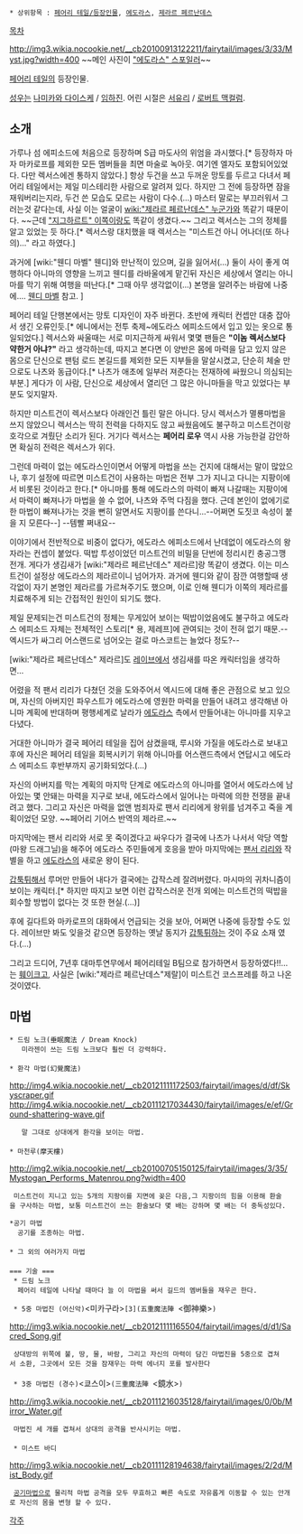  * 상위항목 : [[페어리 테일/등장인물]], [[에도라스]], [[제라르 페르난데스]]

[[목차]]

http://img3.wikia.nocookie.net/__cb20100913122211/fairytail/images/3/33/Myst.jpg?width=400
~~메인 사진이 [["에도라스" 스포일러]]~~

[[페어리 테일]]의 등장인물.

[[성우]]는 [[나미카와 다이스케]] / [[임하진]]. 어린 시절은 [[서유리]] / [[로버트 맥컬럼]].

== 소개 ==
가루나 섬 에피소드에 처음으로 등장하며 S급 마도사의 위엄을 과시했다.[* 등장하자 마자 마카로프를 제외한 모든 멤버들을 최면 마술로 녹아웃. 여기엔 엘자도 포함되어있었다. 다만 렉서스에겐 통하지 않았다.] 항상 두건을 쓰고 두꺼운 망토를 두르고 다녀서 페어리 테일에서는 제일 미스테리한 사람으로 알려져 있다. 하지만 그 전에 등장하면 잠을 재워버리는지라, 두건 쓴 모습도 모르는 사람이 다수.(…) 마스터 말로는 부끄러워서 그러는것 같다는데, 사실 이는 얼굴이 [[wiki:"제라르 페르난데스" 누군가]]와 똑같기 때문이다. ~~근데 [["지그하르트" 이쪽]]이랑도 똑같이 생겼다.~~ 그리고 렉서스는 그의 정체를 알고 있었는 듯 하다.[* 렉서스랑 대치했을 때 렉서스는 "미스트건 아니 어나더(또 하나의)..." 라고 하였다.]

과거에 [wiki:"웬디 마벨" 웬디]와 만난적이 있으며, 길을 잃어서(…) 둘이 사이 좋게 여행하다 아니마의 영향을 느끼고 웬디를 라바울에게 맡긴뒤 자신은 세상에서 열리는 아니마를 막기 위해 여행을 떠난다.[* 그때 아무 생각없이(...) 본명을 알려주는 바람에 나중에.... [[웬디 마벨]] 참고. ]

페어리 테일 단행본에서는 망토 디자인이 자주 바뀐다. 초반에 캐릭터 컨셉만 대충 잡아서 생긴 오류인듯.[* 에니에서는 전투 축제~에도라스 에피소드에서 입고 있는 옷으로 통일되었다.] 렉서스와 싸울때는 서로 미지근하게 싸워서 몇몇 팬들은 '''"이놈 렉서스보다 약한거 아냐?"''' 라고 생각하는데, 따지고 본다면 이 양반은 몸에 마력을 담고 있지 않은 몸으로 단신으로 팬텀 로드 본길드를 제외한 모든 지부들을 말살시켰고, 단순히 체술 만으로도 나츠와 동급이다.[* 나츠가 애초에 일부러 져준다는 전재하에 싸웠으니 의심되는 부분.] 게다가 이 사람, 단신으로 세상에서 열리던 그 많은 아니마들을 막고 있었다는 부분도 잊지말자.

하지만 미스트건이 렉서스보다 아래인건 틀린 말은 아니다. 당시 렉서스가 멸룡마법을 쓰지 않았으니 렉서스는 딱히 전력을 다하지도 않고 싸웠음에도 불구하고 미스트건이랑 호각으로 겨뤘단 소리가 된다. 거기다 렉서스는 '''페어리 로우''' 역시 사용 가능한걸 감안하면 확실히 전력은 렉서스가 위다.

그런데 마력이 없는 에도라스인이면서 어떻게 마법을 쓰는 건지에 대해서는 말이 많았으나, 후기 설정에 따르면 미스트건이 사용하는 마법은 전부 그가 지니고 다니는 지팡이에서 비롯된 것이라고 한다.[* 아니마를 통해 에도라스의 마력이 빠져 나갈때는 지팡이에서 마력이 빠져나가 마법을 쓸 수 없어, 나츠와 주먹 다짐을 했다. 근데 본인이 없에기로 한 마법이 빠져나가는 것을 뻔히 알면서도 지팡이를 쓴다니...--어쩌면 도짓코 속성이 붙을 지 모른다--] --템빨 쩌내요--

이야기에서 전반적으로 비중이 없다가, 에도라스 에피소드에서 난데없이 에도라스의 왕자라는 컨셉이 붙었다. 떡밥 투성이었던 미스트건의 비밀을 단번에 정리시킨 충공그깽 전개. 게다가 생김새가 [wiki:"제라르 페르난데스" 제라르]랑 똑같이 생겼다. 이는 미스트건이 설정상 에도라스의 제라르이니 넘어가자. 과거에 웬디와 같이 잠깐 여행할때 생각없이 자기 본명인 제라르를 가르쳐주기도 했으며, 이로 인해 웬디가 이쪽의 제라르를 치료해주게 되는 간접적인 원인이 되기도 했다.

제일 문제되는건 미스트건의 정체는 무게있어 보이는 떡밥이었음에도 불구하고 에도라스 에피소드 자체는 전체적인 스토리[* 용, 제레프]에 관여되는 것이 전혀 없기 때문.--엑시드가 싸그리 어스랜드로 넘어오는 걸로 마스코트는 늘었다 정도?--

[wiki:"제라르 페르난데스" 제라르]도 [[레이브]]에서 생김새를 따온 캐릭터임을 생각하면…

어렸을 적 팬서 리리가 다쳤던 것을 도와주어서 엑시드에 대해 좋은 관점으로 보고 있으며, 자신의 아버지인 파우스트가 에도라스에 영원한 마력을 만들어 내려고 생각해낸 아니마 계획에 반대하며 평행세계로 날라가 [[에도라스]] 측에서 만들어내는 아니마를 지우고 다녔다.

거대한 아니마가 결국 페어리 테일을 집어 삼켰을때, 루시와 가질을 에도라스로 보내고 후에 자신은 페어리 테일을 회복시키기 위해 아니마를 어스랜드측에서 연답시고 에도라스 에피소드 후반부까지 공기화되었다.(...)

자신의 아버지를 막는 계획의 마지막 단계로 에도라스의 아니마를 열어서 에도라스에 남아있는 몇 안돼는 마력을 지구로 보내, 에도라스에서 일어나는 마력에 의한 전쟁을 끝내려고 했다. 그리고 자신은 마력을 없앤 범죄자로 팬서 리리에게 왕위를 넘겨주고 죽을 계획이었던 모양. ~~페어리 기어스 반역의 제라르.~~

마지막에는 팬서 리리와 서로 못 죽이겠다고 싸우다가 결국에 나츠가 나서서 악당 역할(마왕 드래그닐)을 해주어 에도라스 주민들에게 호응을 받아 마지막에는 [[팬서 리리]]와 작별을 하고 [[에도라스]]의 새로운 왕이 된다.

[[갑툭튀]]해서 루머만 만들어 내다가 결국에는 갑작스레 잘려버렸다. 마시마의 귀차니즘이 보이는 캐릭터.[* 하지만 따지고 보면 이런 갑작스러운 전개 외에는 미스트건의 떡밥을 회수할 방법이 없다는 것 또한 현실.(…)]

후에 길다트와 마카로프의 대화에서 언급되는 것을 보아, 어쩌면 나중에 등장할 수도 있다. 레이브만 봐도 잊을것 같으면 등장하는 옛날 동지가 [[갑툭튀]]하는 것이 주요 소재 였다.(…)

그리고 드디어, 7년후 대마투연무에서 페어리테일 B팀으로 참가하면서 등장하였다!!...는 [[훼이크]]고, 사실은 [wiki:"제라르 페르난데스"제랄]이 미스트건 코스프레를 하고 나온 것이였다.

== 마법 ==
 * 드림 노크(垂眠魔法 / Dream Knock)
    미라젠이 쓰는 드림 노크보다 훨씬 더 강력하다.
 
 * 환각 마법(幻覺魔法)
http://img4.wikia.nocookie.net/__cb20121111172503/fairytail/images/d/df/Skyscraper.gif
http://img4.wikia.nocookie.net/__cb20111217034430/fairytail/images/e/ef/Ground-shattering-wave.gif
    말 그대로 상대에게 환각을 보이는 마법.
 
 * 마천루(摩天樓)
http://img2.wikia.nocookie.net/__cb20100705150125/fairytail/images/3/35/Mystogan_Performs_Matenrou.png?width=400
  미스트건이 지니고 있는 5개의 지팡이를 지면에 꽂은 다음,그 지팡이의 힘을 이용해 환술을 구사하는 마법, 보통 미스트건이 쓰는 환술보다 몇 배는 강하며 몇 배는 더 중독성있다.

 *공기 마법
   공기를 조종하는 마법.
 
 * 그 외의 여러가지 마법
 
 === 기술 ===
  * 드림 노크 
   페어리 테일에 나타날 때마다 늘 이 마법을 써서 길드의 멤버들을 재우곤 한다.

  * 5중 마법진 (어신악)<미카구라>[3](五重魔法陣 <御神樂>)
http://img3.wikia.nocookie.net/__cb20121111165504/fairytail/images/d/d1/Sacred_Song.gif
  상대방의 위쪽에 불, 땅, 물, 바람, 그리고 자신의 마력이 담긴 마법진을 5중으로 겹쳐서 소환, 그곳에서 모든 것을 잠재우는 마력 에너지 포를 발사한다
 
  * 3중 마법진 (경수)<쿄스이>(三重魔法陣 <鏡水>)
http://img3.wikia.nocookie.net/__cb20111216035128/fairytail/images/0/0b/Mirror_Water.gif
  마법진 세 개를 겹쳐서 상대의 공격을 반사시키는 마법.
 
  * 미스트 바디
http://img3.wikia.nocookie.net/__cb20111128194638/fairytail/images/2/2d/Mist_Body.gif
  [[공기]]마법으로 물리적 마법 공격을 모두 무효하고 빠른 속도로 자유롭게 이동할 수 있는 안개로 자신의 몸을 변형 할 수 있다.

[[각주]]
